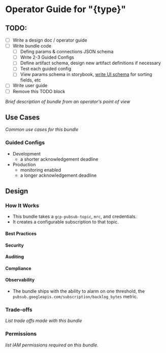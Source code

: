 # Operator Guide for "{type}"

## TODO:

* [ ] Write a design doc / operator guide
* [ ] Write bundle code
  * [ ] Defing params & connections JSON schema
  * [ ] Write 2-3 Guided Configs
  * [ ] Define artifact schema, design new artifact definitions if necessary
  * [ ] Test each guided config
  * [ ] View params schema in storybook, [write UI schema](https://react-jsonschema-form.readthedocs.io/en/latest/usage/widgets/) for sorting fields, etc
* [ ] Write user guide
* [ ] Remove this TODO block

_Brief description of bundle from an operator's point of view_

## Use Cases

_Common use cases for this bundle_

### Guided Configs

+ Development
  + a shorter acknowledgement deadline
+ Production
  + monitoring enabled
  + a longer acknowledgement deadline

## Design

### How It Works

+ This bundle takes a `gcp-pubsub-topic`, `mrc`, and credentials.
+ It creates a configurable subscription to that topic.

#### Best Practices

#### Security

#### Auditing

#### Compliance

#### Observability

+ The bundle ships with the ability to alarm on one threshold, the `pubsub.googleapis.com/subscription/backlog_bytes` metric.

### Trade-offs

_List trade offs made with this bundle_

### Permissions

_list IAM permissions required on this bundle._

